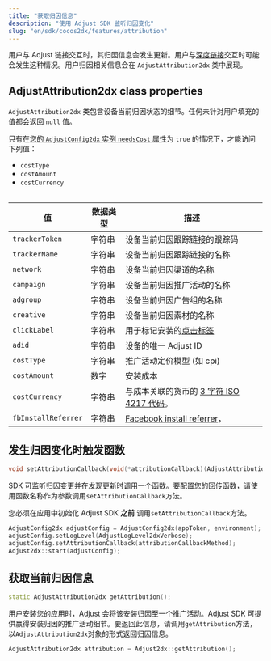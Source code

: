 ```yaml
---
title: "获取归因信息"
description: "使用 Adjust SDK 监听归因变化"
slug: "en/sdk/cocos2dx/features/attribution"
---
```

用户与 Adjust 链接交互时，其归因信息会发生更新。用户与[深度链接](https://help.adjust.com/en/article/deep-links)交互时可能会发生这种情况。用户归因相关信息会在 `AdjustAttribution2dx` 类中展现。

AdjustAttribution2dx class properties
-------------------------------------

`AdjustAttribution2dx` 类包含设备当前归因状态的细节。任何未针对用户填充的值都会返回 `null` 值。
<callout type="note"> 

只有在[您的 `AdjustConfig2dx` 实例 `needsCost` 属性](/en/sdk/cocos2dx/configuration#enable-cost-data-sending)为 `true` 的情况下，才能访问下列值：

* `costType`
* `costAmount`
* `costCurrency`

</Callout> <table> 

|          值          | 数据类型 |                                              描述                                              |
|---------------------|------|----------------------------------------------------------------------------------------------|
| `trackerToken`      | 字符串  | 设备当前归因跟踪链接的跟踪码                                                                               |
| `trackerName`       | 字符串  | 设备当前归因跟踪链接的名称                                                                                |
| `network`           | 字符串  | 设备当前归因渠道的名称                                                                                  |
| `campaign`          | 字符串  | 设备当前归因推广活动的名称                                                                                |
| `adgroup`           | 字符串  | 设备当前归因广告组的名称                                                                                 |
| `creative`          | 字符串  | 设备当前归因素材的名称                                                                                  |
| `clickLabel`        | 字符串  | 用于标记安装的[点击标签](https://help.adjust.com/en/article/user-rewards)                               |
| `adid`              | 字符串  | 设备的唯一 Adjust ID                                                                              |
| `costType`          | 字符串  | 推广活动定价模型 \(如 cpi\)                                                                         |
| `costAmount`        | 数字   | 安装成本                                                                                         |
| `costCurrency`      | 字符串  | 与成本关联的货币的 [3 字符 ISO 4217 代码](https://www.iban.com/currency-codes)。                           |
| `fbInstallReferrer` | 字符串  | [Facebook install referrer](https://developers.facebook.com/docs/app-ads/install-referrer/)， |

</Table> 

发生归因变化时触发函数
-----------

<codeblock title="方法签名"> 

```cpp
void setAttributionCallback(void(*attributionCallback)(AdjustAttribution2dx attribution));
```

</CodeBlock> 

SDK 可监听归因变更并在发现更新时调用一个函数。要配置您的回传函数，请使用函数名称作为参数调用`setAttributionCallback`方法。
<callout type="important"> 

您必须在应用中初始化 Adjust SDK **之前** 调用`setAttributionCallback`方法。
</Callout> 

```cpp
AdjustConfig2dx adjustConfig = AdjustConfig2dx(appToken, environment);
adjustConfig.setLogLevel(AdjustLogLevel2dxVerbose);
adjustConfig.setAttributionCallback(attributionCallbackMethod);
Adjust2dx::start(adjustConfig);
```

获取当前归因信息
--------

<codeblock title="方法签名"> 

```cpp
static AdjustAttribution2dx getAttribution();
```

</CodeBlock> 

用户安装您的应用时，Adjust 会将该安装归因至一个推广活动。Adjust SDK 可提供赢得安装归因的推广活动细节。要返回此信息，请调用`getAttribution`方法，以`AdjustAttribution2dx`对象的形式返回归因信息。

```cpp
AdjustAttribution2dx attribution = Adjust2dx::getAttribution();
```

